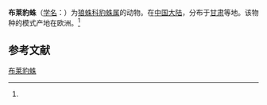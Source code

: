 {{Speciesbox
| name = 布莱豹蛛
| status = 
| status_system = 
| image = 
| genus = Pardosa
| species = bredula
| authority = (Cambridge, 1885)<ref name='id13857'>{{cite web| url =http://www.bioinfo.cn/db05/BjdwSpecies.php?action=view&id=13857| title =布莱豹蛛| work =《中国动物物种编目数据库》| publisher =中国科学院微生物研究所| author =中国科学院动物研究所| accessdate =2009-04-28| deadurl =yes| archiveurl =https://web.archive.org/web/20160305052301/http://www.bioinfo.cn/db05/BjdwSpecies.php?action=view&id=13857| archivedate =2016-03-05}}</ref>
}}

'''布莱豹蛛'''（[[学名|学名]]：{{lang|la|''Pardosa bredula''}}）为[[狼蛛科|狼蛛科]][[豹蛛属|豹蛛属]]的动物。在[[中国大陆|中国大陆]]，分布于[[甘肃|甘肃]]等地。该物种的模式产地在欧洲。<ref name='id13857'/>

== 参考文献 ==
{{reflist}}

{{Wikispecies|Pardosa bredula}}

[[Category:豹蛛属|布莱豹蛛]]


{{蜘蛛小作品}}